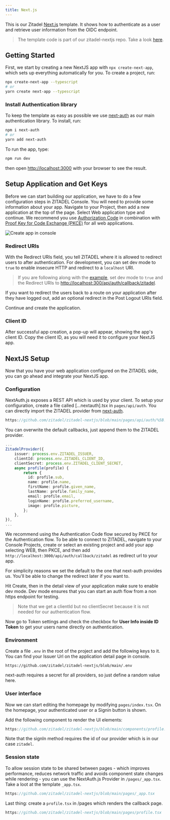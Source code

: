 ```yaml
---
title: Next.js
---
```



This is our Zitadel [Next.js](https://nextjs.org/) template. It shows how to authenticate as a user and retrieve user information from the OIDC endpoint.

> The template code is part of our zitadel-nextjs repo. Take a look [here](https://github.com/zitadel/zitadel-nextjs).

## Getting Started

First, we start by creating a new NextJS app with `npx create-next-app`, which sets up everything automatically for you. To create a project, run:

```bash
npx create-next-app --typescript
# or
yarn create next-app --typescript
```

### Install Authentication library

To keep the template as easy as possible we use [next-auth](https://next-auth.js.org/) as our main authentication library. To install, run:

```bash
npm i next-auth
# or
yarn add next-auth
```

To run the app, type:

```bash
npm run dev
```

then open [http://localhost:3000](http://localhost:3000) with your browser to see the result.

## Setup Application and Get Keys

Before we can start building our application, we have to do a few configuration steps in ZITADEL Console.
You will need to provide some information about your app.
Navigate to your Project, then add a new application at the top of the page.
Select Web application type and continue.
We recommend you use [Authorization Code](../../apis/openidoauth/grant-types#authorization-code) in combination with [Proof Key for Code Exchange (PKCE)](../../apis/openidoauth/grant-types#proof-key-for-code-exchange) for all web applications.

![Create app in console](/img/nextjs/app-create.png)

### Redirect URIs

With the Redirect URIs field, you tell ZITADEL where it is allowed to redirect users to after authentication. For development, you can set dev mode to `true` to enable insecure HTTP and redirect to a `localhost` URI.

> If you are following along with the [example](https://github.com/zitadel/zitadel-examples/tree/main/angular), set dev mode to `true` and the Redirect URIs to <http://localhost:300/api/auth/callback/zitadel>.

If you want to redirect the users back to a route on your application after they have logged out, add an optional redirect in the Post Logout URIs field.

Continue and create the application.

### Client ID

After successful app creation, a pop-up will appear, showing the app's client ID. Copy the client ID, as you will need it to configure your NextJS app.

## NextJS Setup

Now that you have your web application configured on the ZITADEL side, you can go ahead and integrate your NextJS app.

### Configuration

NextAuth.js exposes a REST API which is used by your client.
To setup your configuration, create a file called [...nextauth].tsx in `pages/api/auth`.
You can directly import the ZITADEL provider from [next-auth](https://next-auth.js.org/providers/zitadel).

```ts reference
https://github.com/zitadel/zitadel-nextjs/blob/main/pages/api/auth/%5B...nextauth%5D.tsx
```

You can overwrite the default callbacks, just append them to the ZITADEL provider.

```ts
...
ZitadelProvider({
    issuer: process.env.ZITADEL_ISSUER,
    clientId: process.env.ZITADEL_CLIENT_ID,
    clientSecret: process.env.ZITADEL_CLIENT_SECRET,
    async profile(profile) {
        return {
          id: profile.sub,
          name: profile.name,
          firstName: profile.given_name,
          lastName: profile.family_name,
          email: profile.email,
          loginName: profile.preferred_username,
          image: profile.picture,
        };
    },
}),
...
```

We recommend using the Authentication Code flow secured by PKCE for the Authentication flow.
To be able to connect to ZITADEL, navigate to your Console Projects, create or select an existing project and add your app selecting WEB, then PKCE, and then add `http://localhost:3000/api/auth/callback/zitadel` as redirect url to your app.

For simplicity reasons we set the default to the one that next-auth provides us. You'll be able to change the redirect later if you want to.

Hit Create, then in the detail view of your application make sure to enable dev mode. Dev mode ensures that you can start an auth flow from a non https endpoint for testing.

> Note that we get a clientId but no clientSecret because it is not needed for our authentication flow.

Now go to Token settings and check the checkbox for **User Info inside ID Token** to get your users name directly on authentication.

### Environment

Create a file `.env` in the root of the project and add the following keys to it.
You can find your Issuer Url on the application detail page in console.

```env reference
https://github.com/zitadel/zitadel-nextjs/blob/main/.env
```

next-auth requires a secret for all providers, so just define a random value here.

### User interface

Now we can start editing the homepage by modifying `pages/index.tsx`. On the homepage, your authenticated user or a Signin button is shown.

Add the following component to render the UI elements:

```ts reference
https://github.com/zitadel/zitadel-nextjs/blob/main/components/profile.tsx#L4-L38
```

Note that the signIn method requires the id of our provider which is in our case `zitadel`.

### Session state

To allow session state to be shared between pages - which improves performance, reduces network traffic and avoids component state changes while rendering - you can use the NextAuth.js Provider in `/pages/_app.tsx`.
Take a loot at the template `_app.tsx`.

```ts reference
https://github.com/zitadel/zitadel-nextjs/blob/main/pages/_app.tsx
```

Last thing: create a `profile.tsx` in /pages which renders the callback page.

```ts reference
https://github.com/zitadel/zitadel-nextjs/blob/main/pages/profile.tsx
```

